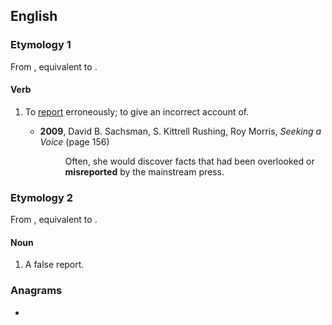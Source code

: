 ==English==

===Etymology 1===
From {{inh|en|enm|misreporten}}, equivalent to {{af|en|mis-|report}}.

====Verb====
{{en-verb}}

# {{lb|en|transitive}} To [[report]] erroneously; to give an incorrect account of.
#: {{rfquotek|en|John Locke}}
#* '''2009''', David B. Sachsman, ‎S. Kittrell Rushing, ‎Roy Morris, ''Seeking a Voice'' (page 156)
#*: Often, she would discover facts that had been overlooked or '''misreported''' by the mainstream press.

===Etymology 2===
From {{inh|en|enm|mysreport}}, equivalent to {{af|en|mis-|report}}.

====Noun====
{{en-noun}}

# A false report.

===Anagrams===
* {{anagrams|en|a=eimoprrst|importers|promerits|reimports}}